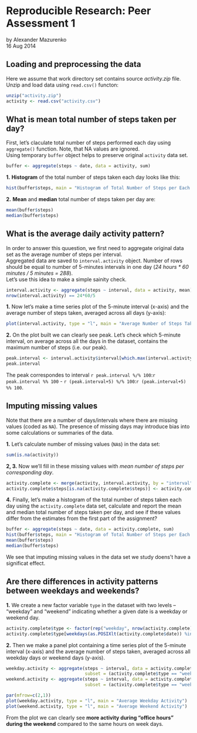 # Reproducible Research: Peer Assessment 1
by Alexander Mazurenko  
16 Aug 2014

## Loading and preprocessing the data
Here we assume that work directory set contains source *activity.zip* file.
Unzip and load data using `read.csv()` functon:
```r
unzip("activity.zip")
activity <- read.csv("activity.csv")
```

## What is mean total number of steps taken per day?
First, let's claculate total number of steps performed each day using `aggregate()` function.
Note, that NA values are ignored.  
Using temporary `buffer` object helps to preserve original `activity` data set.
```r
buffer <- aggregate(steps ~ date, data = activity, sum)
```

**1.** **Histogram** of the total number of steps taken each day looks like this:
```r
hist(buffer$steps, main = "Histogram of Total Number of Steps per Each Day")
```

**2.** **Mean** and **median** total number of steps taken per day are:
```r
mean(buffer$steps)
median(buffer$steps)
```
## What is the average daily activity pattern?
In order to answer this quuestion, we first need to aggregate original data set 
as the average number of steps per interval.  
Aggregated data are saved to `interval.activity` object. Number of rows should be equal to 
number of 5-minutes intervals in one day (*24 hours \* 60 minutes / 5 minutes = 288*).  
Let's use this idea to make a simple sainity check.
```r
interval.activity <- aggregate(steps ~ interval, data = activity, mean)
nrow(interval.activity) == 24*60/5
```
**1.** Now let's make a time series plot of the 5-minute interval (x-axis) and 
the average number of steps taken, averaged across all days (y-axis):
```r
plot(interval.activity, type = "l", main = "Average Number of Steps Taken per Interval, Across All Days")
```

**2.** On the plot built we can clearly see peak. Let's check which 5-minute interval,
on average across all the days in the dataset, contains the maximum number of steps (i.e. our peak).
```r
peak.interval <- interval.activity$interval[which.max(interval.activity$steps)]
peak.interval
```
The peak correspondes to interval `r peak.interval %/% 100`:`r peak.interval %% 100`
- `r (peak.interval+5) %/% 100`:`r (peak.interval+5) %% 100`.

## Imputing missing values

Note that there are a number of days/intervals where there are missing values (coded as `NA`).
The presence of missing days may introduce bias into some calculations or summaries of the data.

**1.** Let's calculate number of missing values (`NA`s) in the data set:
```r
sum(is.na(activity))
```
**2, 3.** Now we'll fill in these missing values with *mean number of steps per corresponding day*.
```r
activity.complete <- merge(activity, interval.activity, by = "interval", suffixes = c("", ".mean"))
activity.complete$steps[is.na(activity.complete$steps)] <- activity.complete$steps.mean[is.na(activity.complete$steps)]
```

**4.** Finally, let's make a histogram of the total number of steps taken each day 
using the `activity.complete` data set, calculate and report the mean and median 
total number of steps taken per day, and see if these values differ from the 
estimates from the first part of the assignment?
```r
buffer <- aggregate(steps ~ date, data = activity.complete, sum)
hist(buffer$steps, main = "Histogram of Total Number of Steps per Each Day (Complete)")
mean(buffer$steps)
median(buffer$steps)
```
We see that imputing missing values in the data set we study doens't have a significat effect.

## Are there differences in activity patterns between weekdays and weekends?

**1.** We create a new factor variable `type` in the dataset with two levels – 
“weekday” and “weekend” indicating whether a given date is a weekday or weekend day.
```r
activity.complete$type <- factor(rep("weekday", nrow(activity.complete)), levels = c("weekday", "weekend"))
activity.complete$type[weekdays(as.POSIXlt(activity.complete$date)) %in% c("Saturday", "Sunday")] <- "weekend"
```
**2.** Then we make a panel plot containing a time series plot of the 5-minute interval (x-axis) 
and the average number of steps taken, averaged across all weekday days or weekend days (y-axis). 
```r
weekday.activity <- aggregate(steps ~ interval, data = activity.complete, mean, 
                              subset = (activity.complete$type == "weekday"))
weekend.activity <- aggregate(steps ~ interval, data = activity.complete, mean, 
                              subset = (activity.complete$type == "weekend"))

par(mfrow=c(2,1))
plot(weekday.activity, type = "l", main = "Average Weekday Activity")
plot(weekend.activity, type = "l", main = "Average Weekend Activity")
```

From the plot we can clearly see **more activity during "office hours" during the weekend** compared to the same hours on week days.